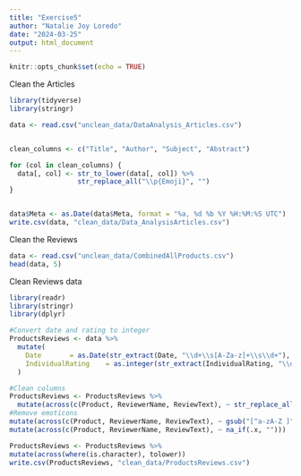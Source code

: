 ```yaml
---
title: "Exercise5"
author: "Natalie Joy Loredo"
date: "2024-03-25"
output: html_document
---
```


```r
knitr::opts_chunk$set(echo = TRUE)
```
Clean the Articles
```r
library(tidyverse)  
library(stringr)    

data <- read.csv("unclean_data/DataAnalysis_Articles.csv")


clean_columns <- c("Title", "Author", "Subject", "Abstract")  

for (col in clean_columns) {
  data[, col] <- str_to_lower(data[, col]) %>%
                 str_replace_all("\\p{Emoji}", "")
}


data$Meta <- as.Date(data$Meta, format = "%a, %d %b %Y %H:%M:%S UTC")                      
write.csv(data, "clean_data/Data_AnalysisArticles.csv")
```
Clean the Reviews
```r
data <- read.csv("unclean_data/CombinedAllProducts.csv")
head(data, 5)
```
Clean Reviews data
```r
library(readr)
library(stringr)
library(dplyr)
```

```r
#Convert date and rating to integer
ProductsReviews <- data %>%
  mutate(
    Date       = as.Date(str_extract(Date, "\\d+\\s[A-Za-z]+\\s\\d+"), format = "%d %b %Y"),
    IndividualRating    = as.integer(str_extract(IndividualRating, "\\d+\\.\\d+"))
  )

#Clean columns
ProductsReviews <- ProductsReviews %>%
  mutate(across(c(Product, ReviewerName, ReviewText), ~ str_replace_all(.x, "\\p{So}", ""))) %>%  
#Remove emoticons
mutate(across(c(Product, ReviewerName, ReviewText), ~ gsub("[^a-zA-Z ]", "", .x))) %>%         
mutate(across(c(Product, ReviewerName, ReviewText), ~ na_if(.x, "")))                     

ProductsReviews <- ProductsReviews %>%
mutate(across(where(is.character), tolower))
write.csv(ProductsReviews, "clean_data/ProductsReviews.csv")
```